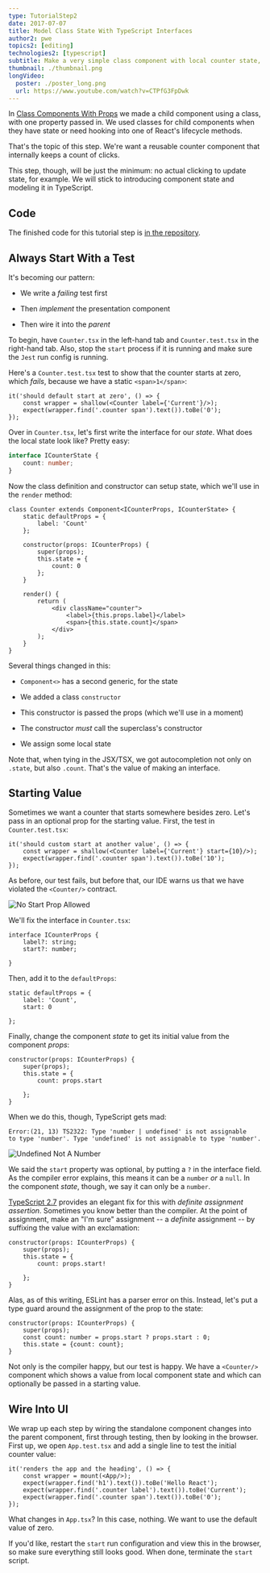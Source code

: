 ```yaml
---
type: TutorialStep2
date: 2017-07-07
title: Model Class State With TypeScript Interfaces
author2: pwe
topics2: [editing]
technologies2: [typescript]
subtitle: Make a very simple class component with local counter state, then make an interface for that state.
thumbnail: ./thumbnail.png
longVideo:
  poster: ./poster_long.png
  url: https://www.youtube.com/watch?v=CTPfG3FpDwk
---
```


In [Class Components With Props](../class_props/) we made a child component
using a class, with one property passed in. We used classes for child
components when they have state or need hooking into one of React's
lifecycle methods.

That's the topic of this step. We're want a reusable counter component
that internally keeps a count of clicks.

This step, though, will be just the minimum: no actual clicking to update
state, for example. We will stick to introducing component state and
modeling it in TypeScript.

## Code

The finished code for this tutorial step is
[in the repository](https://github.com/JetBrains/jetbrains_guide/tree/master/sites/pycharm-guide/demos/tutorials/react_typescript_tdd/class_state).


## Always Start With a Test

It's becoming our pattern:

- We write a *failing* test first

- Then *implement* the presentation component

- Then wire it into the *parent*

To begin, have `Counter.tsx` in the left-hand tab and `Counter.test.tsx`
in the right-hand tab. Also, stop the `start` process if it is running
and make sure the `Jest` run config is running.

Here's a `Counter.test.tsx` test to show that the counter starts at zero,
which *fails*, because we have a static `<span>1</span>`:

```typescript{}
it('should default start at zero', () => {
    const wrapper = shallow(<Counter label={'Current'}/>);
    expect(wrapper.find('.counter span').text()).toBe('0');
});
```

Over in `Counter.tsx`, let's first write the interface for our *state*.
What does the local state look like? Pretty easy:

```typescript
interface ICounterState {
    count: number;
}
```

Now the class definition and constructor can setup state, which we'll use
in the `render` method:

```typescript{}
class Counter extends Component<ICounterProps, ICounterState> {
    static defaultProps = {
        label: 'Count'
    };

    constructor(props: ICounterProps) {
        super(props);
        this.state = {
            count: 0
        };
    }

    render() {
        return (
            <div className="counter">
                <label>{this.props.label}</label>
                <span>{this.state.count}</span>
            </div>
        );
    }
}
```

Several things changed in this:

- `Component<>` has a second generic, for the state

- We added a class `constructor`

- This constructor is passed the props (which we'll use in a moment)

- The constructor *must* call the superclass's constructor

- We assign some local state

Note that, when tying in the JSX/TSX, we got autocompletion not only
on `.state`, but also `.count`. That's the value of making an interface.

## Starting Value

Sometimes we want a counter that starts somewhere besides zero. Let's pass
in an optional prop for the starting value. First, the test in
`Counter.test.tsx`:

```typescript{}
it('should custom start at another value', () => {
    const wrapper = shallow(<Counter label={'Current'} start={10}/>);
    expect(wrapper.find('.counter span').text()).toBe('10');
});
```

As before, our test fails, but before that, our IDE warns us that we have
violated the `<Counter/>` contract.

![No Start Prop Allowed](./screenshots/no_start.png)

We'll fix the interface in `Counter.tsx`:

```typescript{3}
interface ICounterProps {
    label?: string;
    start?: number;

}
```

Then, add it to the `defaultProps`:

```typescript{3}
static defaultProps = {
    label: 'Count',
    start: 0

};
```

Finally, change the component *state* to get its initial value from the
component *props*:

```typescript{4}
constructor(props: ICounterProps) {
    super(props);
    this.state = {
        count: props.start

    };
}
```

When we do this, though, TypeScript gets mad:

```
Error:(21, 13) TS2322: Type 'number | undefined' is not assignable
to type 'number'. Type 'undefined' is not assignable to type 'number'.
```

![Undefined Not A Number](./screenshots/undefined_not_number.png)

We said the `start` property was optional, by putting a `?` in the
interface field. As the compiler error explains, this means it can be
a `number` *or* a `null`. In the component *state*, though, we say
it can only be a `number`.

[TypeScript 2.7](https://www.typescriptlang.org/docs/handbook/release-notes/typescript-2-7.html)
provides an elegant fix for this with *definite assignment assertion*.
Sometimes you know better than the compiler. At the point of assignment,
make an "I'm sure" assignment -- a *definite* assignment -- by suffixing the
value with an exclamation:

```typescript{4}
constructor(props: ICounterProps) {
    super(props);
    this.state = {
        count: props.start!

    };
}
```

Alas, as of this writing, ESLint has a parser error on this. Instead,
let's put a type guard around the assignment of the prop to the state:

```typescript{}
constructor(props: ICounterProps) {
    super(props);
    const count: number = props.start ? props.start : 0;
    this.state = {count: count};
}
```

Not only is the compiler happy, but our test is happy. We have a
`<Counter/>` component which shows a value from local component state and
which can optionally be passed in a starting value.

## Wire Into UI

We wrap up each step by wiring the standalone component changes into the
parent component, first through testing, then by looking in the browser.
First up, we open `App.test.tsx` and add a single line to test the
initial counter value:

```typescript{5}
it('renders the app and the heading', () => {
    const wrapper = mount(<App/>);
    expect(wrapper.find('h1').text()).toBe('Hello React');
    expect(wrapper.find('.counter label').text()).toBe('Current');
    expect(wrapper.find('.counter span').text()).toBe('0');
});
```

What changes in `App.tsx`? In this case, nothing. We want to use the default
value of zero.

If you'd like, restart the `start` run configuration and view this in the
browser, so make sure everything still looks good. When done, terminate the
`start` script.
